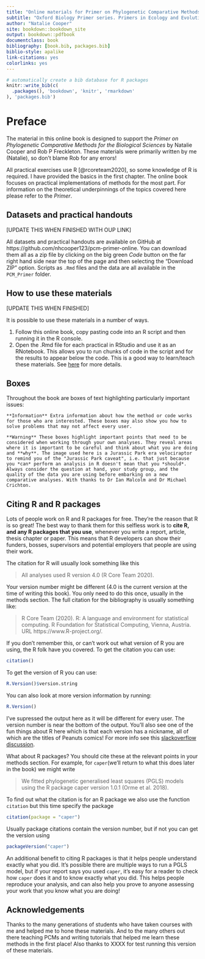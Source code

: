 ```yaml
--- 
title: "Online materials for Primer on Phylogenetic Comparative Methods for the Biological Sciences"
subtitle: "Oxford Biology Primer series. Primers in Ecology and Evolutionary Biology."
author: "Natalie Cooper"
site: bookdown::bookdown_site
output: bookdown::pdfbook
documentclass: book
bibliography: [book.bib, packages.bib]
biblio-style: apalike
link-citations: yes
colorlinks: yes
---
```


```r
# automatically create a bib database for R packages
knitr::write_bib(c(
  .packages(), 'bookdown', 'knitr', 'rmarkdown'
), 'packages.bib')
```

# Preface {-}

The material in this online book is designed to support the *Primer on Phylogenetic Comparative Methods for the Biological Sciences* by Natalie Cooper and Rob P Freckleton. These materials were primarily written by me (Natalie), so don't blame Rob for any errors! 

All practical exercises use R [@rcoreteam2020], so some knowledge of R is required. I have provided the basics in the first chapter. The online book focuses on practical implementations of methods for the most part. For information on the theoretical underpinnings of the topics covered here please refer to the *Primer*. 

## Datasets and practical handouts {-}
[UPDATE THIS WHEN FINISHED WITH OUP LINK]

All datasets and practical handouts are available on GitHub at https://github.com/nhcooper123/pcm-primer-online. You can download them all as a zip file by clicking on the big green *Code* button on the far right hand side near the top of the page and then selecting the "Download ZIP" option. Scripts as `.Rmd` files and the data are all available in the `PCM_Primer` folder.

## How to use these materials {-}
[UPDATE THIS WHEN FINISHED]

It is possible to use these materials in a number of ways.

1. Follow this online book, copy pasting code into an R script and then running it in the R console.
2. Open the .Rmd file for each practical in RStudio and use it as an RNotebook. 
This allows you to run chunks of code in the script and for the results to appear below the code. 
This is a good way to learn/teach these materials.
See [here](http://rmarkdown.rstudio.com/r_notebooks.html) for more details.

## Boxes {-}
Throughout the book are boxes of text highlighting particularly important issues:

```block
**Information** Extra information about how the method or code works for those who are interested. These boxes may also show you how to solve problems that may not affect every user.
```

```block
**Warning** These boxes highlight important points that need to be considered when working through your own analyses. They reveal areas where it is important to be careful and think about what you are doing and **why**. The image used here is a Jurassic Park era velociraptor to remind you of the "Jurassic Park caveat", i.e. that just because you *can* perform an analysis in R doesn't mean that you *should*. Always consider the question at hand, your study group, and the quality of the data you are using before embarking on a new comparative analyses. With thanks to Dr Ian Malcolm and Dr Michael Crichton.
```

## Citing R and R packages {-}

Lots of people work on R and R packages for free. They're the reason that R is so great! The best way to thank them for this selfless work is to **cite R, and any R packages that you use**, whenever you write a report, article, thesis chapter or paper. This means that R developers can show their funders, bosses, supervisors and potential employers that people are using their work. 

The citation for R will usually look something like this

> All analyses used R version 4.0 (R Core Team 2020). 

Your version number might be different (4.0 is the current version at the time of writing this book). You only need to do this once, usually in the methods section. The full citation for the bibliography is usually something like: 

> R Core Team (2020). R: A language and environment for statistical computing. R Foundation for Statistical Computing, Vienna, Austria. URL https://www.R-project.org/.

If you don't remember this, or can't work out what version of R you are using, the R folk have you covered. To get the citation you can use:
```r
citation()
```

To get the version of R you can use:
```r
R.Version()$version.string
```

You can also look at more version information by running:
```r
R.Version()
```

I've supressed the output here as it will be different for every user. The version number is near the bottom of the output. You'll also see one of the fun things about R here which is that each version has a nickname, all of which are the titles of Peanuts comics! For more info see this [slackoverflow discussion](https://stackoverflow.com/questions/13478375/is-there-any-authoritative-documentation-on-r-release-nicknames/36694119#36694119).

What about R packages? You should cite these at the relevant points in your methods section. For example, for `caper`(we'll return to what this does later in the book) we might write

> We fitted phylogenetic generalised least squares (PGLS) models using the R package caper version 1.0.1 (Orme et al. 2018).

To find out what the citation is for an R package we also use the function `citation` but this time specify the package
```r
citation(package = "caper")
```

Usually package citations contain the version number, but if not you can get the version using 
```r
packageVersion("caper")
```

An additional benefit to citing R packages is that it helps people understand exactly what you did. It's possible there are multiple ways to run a PGLS model, but if your report says you used `caper`, it's easy for a reader to check how `caper` does it and to know exactly what you did. This helps people reproduce your analysis, and can also help you prove to anyone assessing your work that you know what you are doing!

## Acknowledgements {-}

Thanks to the many generations of students who have taken courses with me and helped me to hone these materials. And to the many others out there teaching PCMs and writing tutorials that helped me learn these methods in the first place! Also thanks to XXXX for test running this version of these materials.

